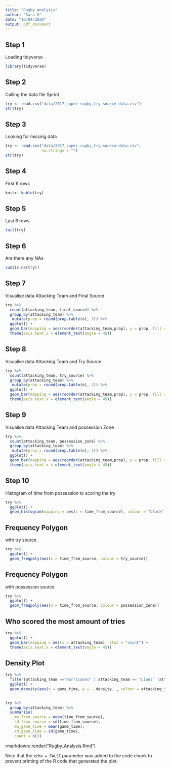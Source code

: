 ```yaml
---
title: "Rugby Analysis"
author: "Sara G"
date: "16/04/2020"
output: pdf_document
---
```


## Step 1

Loading tidyverse

```r
library(tidyverse)

```

## Step 2

Calling the data file Sprint

```r
try <- read.csv("data/2017_super-rugby_try-source-data.csv")
str(try)
```


## Step 3

Looking for missing data

```r
try <- read.csv("data/2017_super-rugby_try-source-data.csv", 
                na.strings = "")
str(try)

```

## Step 4

First 6 rows

```r
knitr::kable(try)
```

## Step 5

Last 6 rows

```r
tail(try)
```



## Step 6

Are there any NAs

```r
sum(is.na(try))
```


## Step 7

Visualise data Attacking Team and Final Source

```r
try %>%
  count(attacking_team, final_source) %>%
  group_by(attacking_team) %>%
   mutate(prop = round(prop.table(n), 3)) %>%
  ggplot() +
  geom_bar(mapping = aes(reorder(attacking_team,prop), y = prop, fill = final_source), stat = "identity") +
  theme(axis.text.x = element_text(angle = 45))


```

## Step 8

Visualise data Attacking Team and Try Source

```r
try %>%
  count(attacking_team, try_source) %>%
  group_by(attacking_team) %>%
   mutate(prop = round(prop.table(n), 3)) %>%
  ggplot() +
  geom_bar(mapping = aes(reorder(attacking_team,prop), y = prop, fill = try_source), stat = "identity") +
  theme(axis.text.x = element_text(angle = 45))


```


## Step 9

Visualise data Attacking Team and possession Zone



```r
try %>%
  count(attacking_team, possession_zone) %>%
  group_by(attacking_team) %>%
   mutate(prop = round(prop.table(n), 3)) %>%
  ggplot() +
  geom_bar(mapping = aes(reorder(attacking_team,prop), y = prop, fill = possession_zone), stat = "identity", position = "dodge") +
  theme(axis.text.x = element_text(angle = 45))


```


## Step 10

Histogram of time from possession to scoring the try

```r
try %>%
  ggplot() +
  geom_histogram(mapping = aes(x = time_from_source), colour = "black", fill = "turquoise")

```

## Frequency Polygon

with try source

```r
try %>%
  ggplot() +
  geom_freqpoly(aes(x = time_from_source, colour = try_source))

```

## Frequency Polygon

with possession source

```r
try %>%
  ggplot() +
  geom_freqpoly(aes(x = time_from_source, colour = possession_zone))

```

## Who scored the most amount of tries

```r
try %>%
  ggplot() +
  geom_bar(mapping = aes(x = attacking_team), stat = "count") +
  theme(axis.text.x = element_text(angle = 45))
```


## Density Plot

```r
try %>%
  filter(attacking_team =="Hurricanes" | attacking_team == "Lions" |attacking_team == "Crusaders") %>%
  ggplot() +
  geom_density(aes(x = game_time, y = ..density.., colour = attacking_team, fill = attacking_team), alpha = 0.2)
  
```

```r
try %>%
  group_by(attacking_team) %>%
  summarise(
    mn_from_source = mean(time_from_source), 
    sd_from_source = sd(time_from_source),
    mn_game_time = mean(game_time),
    sd_game_time = sd(game_time),
    count = n())


```



rmarkdown::render("Rugby_Analysis.Rmd")



Note that the `echo = FALSE` parameter was added to the code chunk to prevent printing of the R code that generated the plot.

